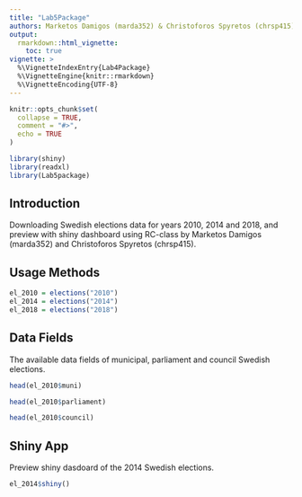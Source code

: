 ```yaml
---
title: "Lab5Package"
authors: Marketos Damigos (marda352) & Christoforos Spyretos (chrsp415)
output: 
  rmarkdown::html_vignette:
    toc: true
vignette: >
  %\VignetteIndexEntry{Lab4Package}
  %\VignetteEngine{knitr::rmarkdown}
  %\VignetteEncoding{UTF-8}
---
```


```r
knitr::opts_chunk$set(
  collapse = TRUE,
  comment = "#>",
  echo = TRUE
)
```

```r
library(shiny)
library(readxl)
library(Lab5package)
```

##  Introduction

Downloading Swedish elections data for years 2010, 2014 and 2018, and preview with shiny dashboard using RC-class by Marketos Damigos (marda352) and Christoforos Spyretos (chrsp415).

##  Usage Methods

```r
el_2010 = elections("2010")
el_2014 = elections("2014")
el_2018 = elections("2018")
```
## Data Fields 

The available data fields of municipal, parliament and council Swedish elections. 

```r
head(el_2010$muni)
```

```r
head(el_2010$parliament)
```

```r
head(el_2010$council)
```

## Shiny App

Preview shiny dasdoard of the 2014 Swedish elections.

```r
el_2014$shiny()
```

